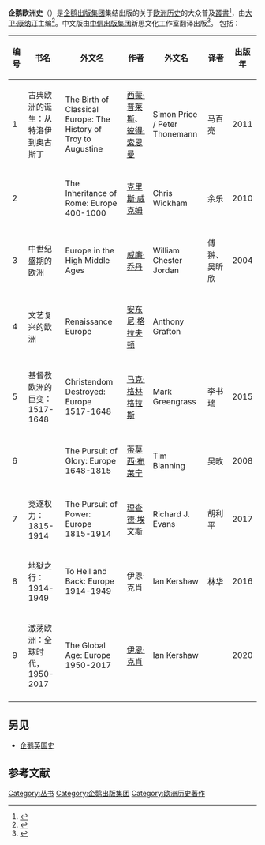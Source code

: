 '''企鹅欧洲史'''（{{lang-en|''Penguin History of Europe''}}）是[[企鹅出版集团|企鹅出版集团]]集结出版的关于[[欧洲历史|欧洲历史]]的大众普及[[叢書|叢書]]<ref>{{cite web |title=The Penguin History of Europe |url=https://www.penguinrandomhouse.com/series/PHE/the-penguin-history-of-europe |website=PenguinRandomhouse.com |accessdate=2020-11-16 |archive-date=2020-11-12 |archive-url=https://web.archive.org/web/20201112203758/https://www.penguinrandomhouse.com/series/PHE/the-penguin-history-of-europe |dead-url=no }}</ref>，由[[大卫·康纳汀|大卫·康纳汀]]主编<ref>{{cite book |last1=Cannadine |first1=David |editor1-last=Pellew |editor1-first=Jill |editor2-last=Goldman |editor2-first=Lawrence |title=Introduction |date=2018 |publisher=University of London Press |location=Dethroning historical reputations: universities, museums and the commemoration of benefactors |page=4}}</ref>。中文版由[[中信出版集团|中信出版集团]]新思文化工作室翻译出版<ref>{{cite web |url=https://www.sohu.com/a/283919751_721967}}</ref>。
包括：
{| class="wikitable sortable"
|- 
! 编号 !! 书名 !! 外文名 !! 作者 !! 外文名 !! 译者 !! 出版年
|-
| 1 || 古典欧洲的诞生：从特洛伊到奥古斯丁 || The Birth of Classical Europe: The History of Troy to Augustine || [[西蒙·普莱斯|西蒙·普莱斯]]、[[彼得·索恩曼|彼得·索恩曼]] || Simon Price / Peter Thonemann || 马百亮 ||2011
|-
| 2 || {{le|罗马帝国的遗产|The Inheritance of Rome|罗马帝国的遗产：400-1000}} || The Inheritance of Rome: Europe 400-1000 || [[克里斯·威克姆|克里斯·威克姆]] || Chris Wickham || 余乐 ||2010
|-
| 3 || 中世纪盛期的欧洲 || Europe in the High Middle Ages || [[威廉·切斯特·乔丹|威廉·乔丹]] || William Chester Jordan || 傅翀、吴昕欣 ||2004
|-
| 4 || 文艺复兴的欧洲 || Renaissance Europe || [[安东尼·格拉夫顿|安东尼·格拉夫顿]] || Anthony Grafton ||  ||
|-
| 5 || 基督教欧洲的巨变：1517-1648 || Christendom Destroyed: Europe 1517-1648 || [[马克·格林格拉斯|马克·格林格拉斯]] || Mark Greengrass || 李书瑞 ||2015
|-
| 6 || {{le|追逐荣耀|The Pursuit of Glory|追逐荣耀：1648-1815}} || The Pursuit of Glory: Europe 1648-1815 || [[T·C·W·布莱宁|蒂莫西·布莱宁]] || Tim Blanning || 吴畋 ||2008
|-
| 7 || 竞逐权力：1815-1914 || The Pursuit of Power: Europe 1815-1914 || [[理查德·J·埃文斯|理查德·埃文斯]] || Richard J. Evans || 胡利平 ||2017
|-
| 8 || 地狱之行：1914-1949 || To Hell and Back: Europe 1914-1949 || 伊恩·克肖 || Ian Kershaw || 林华 ||2016
|-
| 9 || 激荡欧洲：全球时代，1950-2017 || The Global Age: Europe 1950-2017 || [[伊恩·克肖|伊恩·克肖]] || Ian Kershaw ||  ||2020
|-
|}

==另见==
*[[企鹅英国史|企鹅英国史]]

==参考文献==
{{Reflist|30em}}

[[Category:丛书|Category:丛书]]
[[Category:企鹅出版集团|Category:企鹅出版集团]]
[[Category:欧洲历史著作|Category:欧洲历史著作]]
